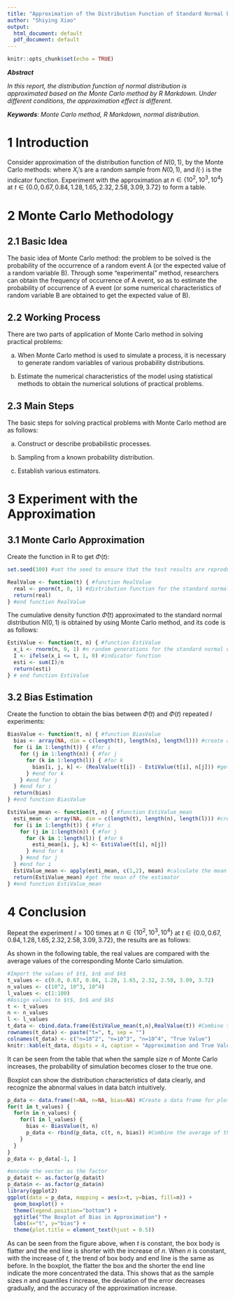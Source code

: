 ```yaml
---
title: "Approximation of the Distribution Function of Standard Normal by the Monte Carlo Method"
author: "Shiying Xiao"
output:
  html_document: default
  pdf_document: default
---
```


```r
knitr::opts_chunk$set(echo = TRUE)
```

***Abstract***

*In this report, the distribution function of normal distribution is approximated based on the Monte Carlo method by R Markdown. Under different conditions, the approximation effect is different.*

***Keywords***: *Monte Carlo method, R Markdown, normal distribution.*

# 1 Introduction

Consider approximation of the distribution function of
$N(0, 1)$,
\begin{align}
\Phi(t) = \int_{-\infty}^t\frac{1}{\sqrt{2\pi}}e^{-y^2/2}dy.
\end{align}
by the Monte Carlo methods:
\begin{equation}
\hat\Phi(t) = \frac{1}{n} \sum_{i=1}^n I(X_i \le t),
\end{equation}
where $X_i$'s are a random sample from $N(0, 1)$, and $I(\cdot)$ is the indicator function. Experiment with the approximation at $n \in \{10^2, 10^3, 10^4\}$ at $t \in \{0.0, 0.67, 0.84, 1.28, 1.65, 2.32, 2.58, 3.09, 3.72\}$ to form a table.

# 2 Monte Carlo Methodology

## 2.1 Basic Idea

The basic idea of Monte Carlo method: the problem to be solved is the probability of the occurrence of a random event A (or the expected value of a random variable B). Through some "experimental" method, researchers can obtain the frequency of occurrence of A event, so as to estimate the probability of occurrence of A event (or some numerical characteristics of random variable B are obtained to get the expected value of B).

## 2.2 Working Process

There are two parts of application of Monte Carlo method in solving practical problems:

(a) When Monte Carlo method is used to simulate a process, it is necessary to generate random variables of various probability distributions.

(b) Estimate the numerical characteristics of the model using statistical methods to obtain the numerical solutions of practical problems.

## 2.3 Main Steps

The basic steps for solving practical problems with Monte Carlo method are as follows:

(a) Construct or describe probabilistic processes.

(b) Sampling from a known probability distribution.

(c) Establish various estimators.

# 3 Experiment with the Approximation

## 3.1 Monte Carlo Approximation

Create the function in R to get $\Phi(t)$:
```r
set.seed(100) #set the seed to ensure that the test results are reproducible, 100 is just the number of the seed.

RealValue <- function(t) { #function RealValue
  real <- pnorm(t, 0, 1) #distribution function for the standard normal distribution with vector of quantiles equal to t
  return(real)
} #end function RealValue
```

The cumulative density function $\hat\Phi(t)$ approximated to the standard normal distribution $N(0, 1)$ is obtained by using Monte Carlo method, and its code is as follows:
```r
EstiValue <- function(t, n) { #function EstiValue
  x_i <- rnorm(n, 0, 1) #n random generations for the standard normal distribution
  I <- ifelse(x_i <= t, 1, 0) #indicator function
  esti <- sum(I)/n
  return(esti)
} # end function EstiValue
```

## 3.2 Bias Estimation

Create the function to obtain the bias between $\hat\Phi(t)$ and $\Phi(t)$ repeated $l$ experiments:
```r
BiasValue <- function(t, n) { #function BiasValue
  bias <- array(NA, dim = c(length(t), length(n), length(l))) #create an array with dimension length(t)×length(n)×length(l)
  for (i in 1:length(t)) { #for i
    for (j in 1:length(n)) { #for j
      for (k in 1:length(l)) { #for k
        bias[i, j, k] <- (RealValue(t[i]) - EstiValue(t[i], n[j])) #get bias
      } #end for k
    } #end for j
  } #end for i
  return(bias)
} #end function BiasValue

EstiValue_mean <- function(t, n) { #function EstiValue_mean
  esti_mean <- array(NA, dim = c(length(t), length(n), length(l))) #create an array with dimension length(t)×length(n)×length(l)
  for (i in 1:length(t)) { #for i
    for (j in 1:length(n)) { #for j
      for (k in 1:length(l)) { #for k
        esti_mean[i, j, k] <- EstiValue(t[i], n[j])
      } #end for k
    } #end for j
  } #end for i
  EstiValue_mean <- apply(esti_mean, c(1,2), mean) #calculate the mean values of esti_mean's rows and columns
  return(EstiValue_mean) #get the mean of the estimator
} #end function EstiValue_mean
```

# 4 Conclusion

Repeat the experiment $l=100$ times at $n \in \{10^2, 10^3, 10^4\}$ at $t \in \{0.0, 0.67, 0.84, 1.28, 1.65, 2.32, 2.58, 3.09, 3.72\}$, the results are as follows:

As shown in the following table, the real values are compared with the average values of the corresponding Monte Carlo simulation.

```r
#Import the values of $t$, $n$ and $k$
t_values <- c(0.0, 0.67, 0.84, 1.28, 1.65, 2.32, 2.58, 3.09, 3.72)
n_values <- c(10^2, 10^3, 10^4)
l_values <- c(1:100)
#Assign values to $t$, $n$ and $k$
t <- t_values
n <- n_values
l <- l_values
t_data <- cbind.data.frame(EstiValue_mean(t,n),RealValue(t)) #Combine the average of the estimates and true values into a data set
rownames(t_data) <- paste("t=", t, sep = "")
colnames(t_data) <- c("n=10^2", "n=10^3", "n=10^4", "True Value")
knitr::kable(t_data, digits = 4, caption = "Approximation and True Values at different n", align = "c")
```

It can be seen from the table that when the sample size $n$ of Monte Carlo increases, the probability of simulation becomes closer to the true one.

Boxplot can show the distribution characteristics of data clearly, and recognize the abnormal values in data batch intuitively.

```r
p_data <- data.frame(t=NA, n=NA, bias=NA) #Create a data frame for plot
for(t in t_values) {
  for(n in n_values) {
    for(l in l_values) {
      bias <- BiasValue(t, n)
      p_data <- rbind(p_data, c(t, n, bias)) #Combine the average of the estimates and true values into a data set
    }
  }
}
p_data <- p_data[-1, ]

#encode the vector as the factor
p_data$t <- as.factor(p_data$t)
p_data$n <- as.factor(p_data$n)
library(ggplot2)
ggplot(data = p_data, mapping = aes(x=t, y=bias, fill=n)) +
  geom_boxplot() +
  theme(legend.position="bottom") +
  ggtitle("The Boxplot of Bias in Approximation") +
  labs(x="t", y="bias") +
  theme(plot.title = element_text(hjust = 0.5))
```

As can be seen from the figure above, when $t$ is constant, the box body is flatter and the end line is shorter with the increase of $n$. When $n$ is constant, with the increase of $t$, the trend of box body and end line is the same as before. In the boxplot, the flatter the box and the shorter the end line indicate the more concentrated the data. This shows that as the sample sizes $n$ and quantiles $t$ increase, the deviation of the error decreases gradually, and the accuracy of the approximation increase.
